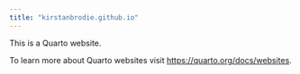 ```yaml
---
title: "kirstanbrodie.github.io"
---
```


This is a Quarto website.

To learn more about Quarto websites visit <https://quarto.org/docs/websites>.
